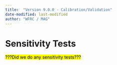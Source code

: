 ```yaml
---
title:  "Version 9.0.0 - Calibration/Validation"
date-modified: last-modified
author: "WFRC / MAG"
---
```


# Sensitivity Tests

<mark>???Did we do any sensitivity tests???</mark>